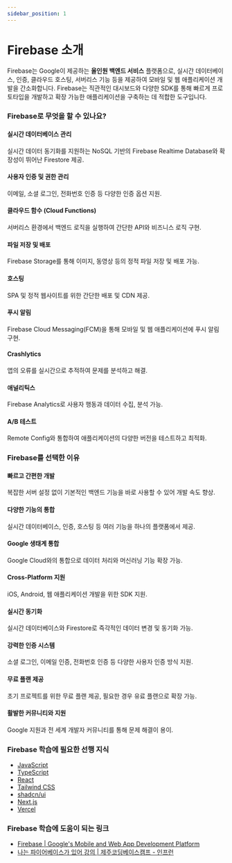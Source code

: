 ```yaml
---
sidebar_position: 1
---
```


# Firebase 소개

Firebase는 Google이 제공하는 **올인원 백엔드 서비스** 플랫폼으로, 실시간 데이터베이스, 인증, 클라우드 호스팅, 서버리스 기능 등을 제공하여 모바일 및 웹 애플리케이션 개발을 간소화합니다. Firebase는 직관적인 대시보드와 다양한 SDK를 통해 빠르게 프로토타입을 개발하고 확장 가능한 애플리케이션을 구축하는 데 적합한 도구입니다.

### Firebase로 무엇을 할 수 있나요?

#### 실시간 데이터베이스 관리

실시간 데이터 동기화를 지원하는 NoSQL 기반의 Firebase Realtime Database와 확장성이 뛰어난 Firestore 제공.

#### 사용자 인증 및 권한 관리

이메일, 소셜 로그인, 전화번호 인증 등 다양한 인증 옵션 지원.

#### 클라우드 함수 (Cloud Functions)

서버리스 환경에서 백엔드 로직을 실행하여 간단한 API와 비즈니스 로직 구현.

#### 파일 저장 및 배포

Firebase Storage를 통해 이미지, 동영상 등의 정적 파일 저장 및 배포 가능.

#### 호스팅

SPA 및 정적 웹사이트를 위한 간단한 배포 및 CDN 제공.

#### 푸시 알림

Firebase Cloud Messaging(FCM)을 통해 모바일 및 웹 애플리케이션에 푸시 알림 구현.

#### Crashlytics

앱의 오류를 실시간으로 추적하여 문제를 분석하고 해결.

#### 애널리틱스

Firebase Analytics로 사용자 행동과 데이터 수집, 분석 가능.

#### A/B 테스트

Remote Config와 통합하여 애플리케이션의 다양한 버전을 테스트하고 최적화.

### Firebase를 선택한 이유

#### 빠르고 간편한 개발

복잡한 서버 설정 없이 기본적인 백엔드 기능을 바로 사용할 수 있어 개발 속도 향상.

#### 다양한 기능의 통합

실시간 데이터베이스, 인증, 호스팅 등 여러 기능을 하나의 플랫폼에서 제공.

#### Google 생태계 통합

Google Cloud와의 통합으로 데이터 처리와 머신러닝 기능 확장 가능.

#### Cross-Platform 지원

iOS, Android, 웹 애플리케이션 개발을 위한 SDK 지원.

#### 실시간 동기화

실시간 데이터베이스와 Firestore로 즉각적인 데이터 변경 및 동기화 가능.

#### 강력한 인증 시스템

소셜 로그인, 이메일 인증, 전화번호 인증 등 다양한 사용자 인증 방식 지원.

#### 무료 플랜 제공

초기 프로젝트를 위한 무료 플랜 제공, 필요한 경우 유료 플랜으로 확장 가능.

#### 활발한 커뮤니티와 지원

Google 지원과 전 세계 개발자 커뮤니티를 통해 문제 해결이 용이.

### Firebase 학습에 필요한 선행 지식

- [JavaScript](./../../web-app-development/javascript/intro.mdx)
- [TypeScript](./../../web-app-development/typescript/intro.mdx)
- [React](./../../web-app-development/react/intro.mdx)
- [Tailwind CSS](./../../web-app-development/tailwind-css/intro.mdx)
- [shadcn/ui](./../../web-app-development/shadcn-ui/intro.mdx)
- [Next.js](./../../web-app-development/nextjs/intro.mdx)
- [Vercel](./../../web-app-development/vercel/intro.mdx)

### Firebase 학습에 도움이 되는 링크

- [Firebase | Google's Mobile and Web App Development Platform](https://firebase.google.com/)
- [나는 파이어베이스가 있어 강의 | 제주코딩베이스캠프 - 인프런](https://www.inflearn.com/course/%EC%A0%9C%EC%BD%94%EB%B2%A0-%ED%8C%8C%EC%9D%B4%EC%96%B4%EB%B2%A0%EC%9D%B4%EC%8A%A4)
